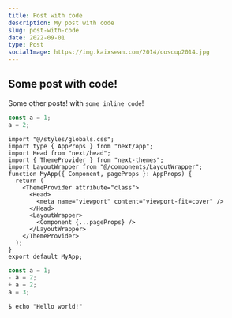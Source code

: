 ```yaml
---
title: Post with code
description: My post with code
slug: post-with-code
date: 2022-09-01
type: Post
socialImage: https://img.kaixsean.com/2014/coscup2014.jpg
---
```

## Some post with code!

Some other posts! with `some inline code`!

```js:sample.js showLineNumbers
const a = 1;
a = 2;
```

```tsx:App.tsx showLineNumbers {5,15-17}
import "@/styles/globals.css";
import type { AppProps } from "next/app";
import Head from "next/head";
import { ThemeProvider } from "next-themes";
import LayoutWrapper from "@/components/LayoutWrapper";
function MyApp({ Component, pageProps }: AppProps) {
  return (
    <ThemeProvider attribute="class">
      <Head>
        <meta name="viewport" content="viewport-fit=cover" />
      </Head>
      <LayoutWrapper>
        <Component {...pageProps} />
      </LayoutWrapper>
    </ThemeProvider>
  );
}
export default MyApp;
```

```diff-js:some.js showLineNumbers {3-4}
const a = 1;
- a = 2;
+ a = 2;
a = 3;
```

```shell:Command
$ echo "Hello world!"
```